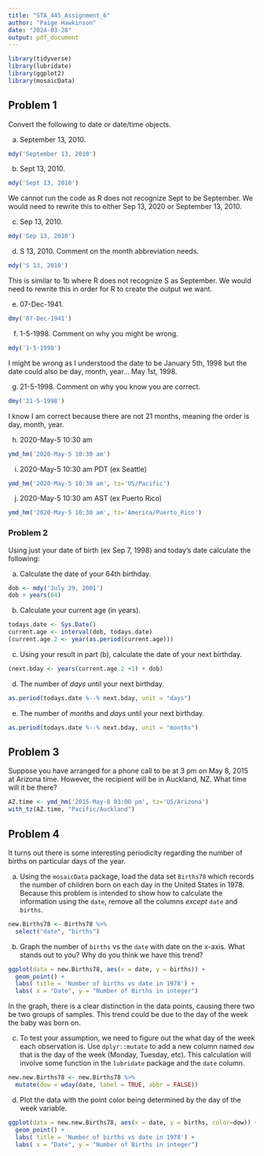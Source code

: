 ---
title: "STA_445_Assignment_6"
author: "Paige Hawkinson"
date: "2024-03-28"
output: pdf_document
---

```{r message=FALSE, warning=FALSE}
library(tidyverse)
library(lubridate)
library(ggplot2)
library(mosaicData)
```

## Problem 1
Convert the following to date or date/time objects.

a. September 13, 2010.
```{r}
mdy('September 13, 2010')
```
b. Sept 13, 2010.
```{r, Eval=FALSE}
mdy('Sept 13, 2010')
```
We cannot run the code as R does not recognize Sept to be September. We would need to rewrite this to either Sep 13, 2020 or September 13, 2010.  

c. Sep 13, 2010.
```{r}
mdy('Sep 13, 2010')
```

d. S 13, 2010. Comment on the month abbreviation needs.
```{r, Eval=FALSE}
mdy('S 13, 2010')
```
This is similar to 1b where R does not recognize S as September. We would need to rewrite this in order for R to create the output we want. 

e. 07-Dec-1941.
```{r}
dmy('07-Dec-1941')
```
f. 1-5-1998. Comment on why you might be wrong.
```{r}
mdy('1-5-1998')
```
I might be wrong as I understood the date to be January 5th, 1998 but the date could also be day, month,  year... May 1st, 1998. 

g. 21-5-1998. Comment on why you know you are correct.
```{r}
dmy('21-5-1998')
```
I know I am correct because there are not 21 months, meaning the order is day, month, year. 

h. 2020-May-5 10:30 am
```{r}
ymd_hm('2020-May-5 10:30 am')
```


i. 2020-May-5 10:30 am PDT (ex Seattle)
```{r}
ymd_hm('2020-May-5 10:30 am', tz='US/Pacific')
```


j. 2020-May-5 10:30 am AST (ex Puerto Rico)
```{r}
ymd_hm('2020-May-5 10:30 am', tz='America/Puerto_Rico')
```

### Problem 2

Using just your date of birth (ex Sep 7, 1998) and today's date calculate the following:

a. Calculate the date of your 64th birthday.
```{r}
dob <- mdy('July 29, 2001')
dob + years(64)
```
b. Calculate your current age (in years). 
```{r}
todays.date <- Sys.Date()
current.age <- interval(dob, todays.date)
(current.age.2 <- year(as.period(current.age)))
```

c. Using your result in part (b), calculate the date of your next birthday.
```{r}
(next.bday <- years(current.age.2 +1) + dob)
```


d. The number of _days_ until your next birthday.
```{r}
as.period(todays.date %--% next.bday, unit = "days")
```


e. The number of _months_ and _days_ until your next birthday.
```{r}
as.period(todays.date %--% next.bday, unit = "months")
```

## Problem 3

Suppose you have arranged for a phone call to be at 3 pm on May 8, 2015 at Arizona time. However, the recipient will be in Auckland, NZ. What time will it be there? 
```{r}
AZ.time <- ymd_hm('2015-May-8 03:00 pm', tz='US/Arizona')
with_tz(AZ.time, "Pacific/Auckland")
```

## Problem 4

It turns out there is some interesting periodicity regarding the number of births on particular days of the year.

a. Using the `mosaicData` package, load the data set `Births78` which records the number of children born on each day in the United States in 1978. Because this problem is intended to show how to calculate the information using the `date`, remove all the columns *except* `date` and `births`. 
```{r}
new.Births78 <- Births78 %>%
  select("date", "births")
```


b. Graph the number of `births` vs the `date` with date on the x-axis. What stands out to you? Why do you think we have this trend?
```{r}
ggplot(data = new.Births78, aes(x = date, y = births)) +
  geom_point() +
  labs( title = 'Number of births vs date in 1978') +
  labs( x = "Date", y = "Number of Births in integer")
```
In the graph, there is a clear distinction in the data points, causing there two be two groups of samples. This trend could be due to the day of the week the baby was born on. 

c. To test your assumption, we need to figure out the what day of the week each observation is. Use `dplyr::mutate` to add a new column named `dow` that is the day of the week (Monday, Tuesday, etc). This calculation will involve some function in the `lubridate` package and the `date` column.
```{r}
new.new.Births78 <- new.Births78 %>%
  mutate(dow = wday(date, label = TRUE, abbr = FALSE))
```


d. Plot the data with the point color being determined by the day of the week variable.
```{r}
ggplot(data = new.new.Births78, aes(x = date, y = births, color=dow)) +
  geom_point() +
  labs( title = 'Number of births vs date in 1978') +
  labs( x = "Date", y = "Number of Births in integer")
```










